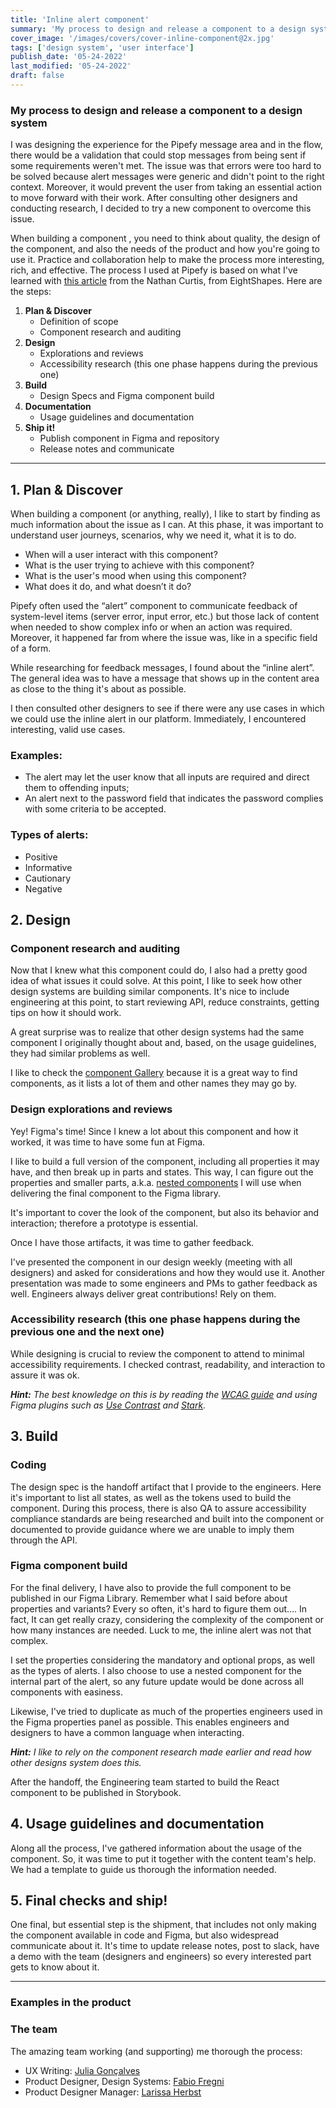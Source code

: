 ```yaml
---
title: 'Inline alert component'
summary: 'My process to design and release a component to a design system.'
cover_image: '/images/covers/cover-inline-component@2x.jpg'
tags: ['design system', 'user interface']
publish_date: '05-24-2022'
last_modified: '05-24-2022'
draft: false
---
```


<CaseCard role="Designer" timeline="2 weeks" tools="Figma, CSS, HTML, ZeroHeight" platform="Design System">
  <h3>My process to design and release a component to a design system</h3>
    I was designing the experience for the Pipefy message area and in the flow, there would be a validation that could stop messages from being sent if some requirements weren't met. The issue was that errors were too hard to be solved because alert messages were generic and didn't point to the right context. Moreover, it would prevent the user from taking an essential action to move forward with their work. After consulting other designers and conducting research, I decided to try a new component to overcome this issue.
</CaseCard>

<InternalImage
  src="/images/content/pipefy-alert-process.gif"
  alt="My process to create components"
  width={1484}
  height={478}
/>

When building a component <Tooltip content="Hello World" link="this text is information"/>, you need to think about quality, the design of the component, and also the needs of the product and how you're going to use it. Practice and collaboration help to make the process more interesting, rich, and effective. The process I used at Pipefy is based on what I've learned with [this article](https://medium.com/eightshapes-llc/system-features-step-by-step-e69c90982630) from the Nathan Curtis, from EightShapes. Here are the steps:

1. **Plan & Discover**
    - Definition of scope
    - Component research and auditing
2. **Design**
    - Explorations and reviews
    - Accessibility research (this one phase happens during the previous one)
3. **Build**
    -  Design Specs and Figma component build
4. **Documentation**
    - Usage guidelines and documentation
5. **Ship it!**
    - Publish component in Figma and repository
    - Release notes and communicate

----

## 1. Plan & Discover

When building a component (or anything, really), I like to start by finding as much information about the issue as I can. At this phase, it was important to understand user journeys, scenarios, why we need it, what it is to do.

- When will a user interact with this component?
- What is the user trying to achieve with this component?
- What is the user's mood when using this component?
- What does it do, and what doesn’t it do?

Pipefy often used the “alert” component to communicate feedback of system-level items (server error, input error, etc.) but those lack of content when needed to show complex info or when an action was required. Moreover, it happened far from where the issue was, like in a specific field of a form.

While researching for feedback messages, I found about the “inline alert”. The general idea was to have a message that shows up in the content area as close to the thing it's about as possible.

I then consulted other designers to see if there were any use cases in which we could use the inline alert in our platform. Immediately, I encountered interesting, valid use cases.

### **Examples:**

- The alert may let the user know that all inputs are required and direct them to offending inputs;
- An alert next to the password field that indicates the password complies with some criteria to be accepted.

### **Types of alerts:**

- Positive
- Informative
- Cautionary
- Negative

## 2. Design

### Component research and auditing

Now that I knew what this component could do, I also had a pretty good idea of what issues it could solve. At this point, I like to seek how other design systems are building similar components. It's nice to include engineering at this point, to start reviewing API, reduce constraints, getting tips on how it should work.

A great surprise was to realize that other design systems had the same component I originally thought about and, based, on the usage guidelines, they had similar problems as well.

I like to check the [component Gallery](https://component.gallery/) because it is a great way to find components, as it lists a lot of them and other names they may go by.

### Design explorations and reviews

Yey! Figma's time! Since I knew a lot about this component and how it worked, it was time to have some fun at Figma.

<FullImage
  src="/images/content/pipefy-alert-studies@2x.jpg"
  alt="My process to create components"
  width={1139}
  height={366}
/>

I like to build a full version of the component, including all properties it may have, and then break up in parts and states. This way, I can figure out the properties and smaller parts, a.k.a. [nested components](https://www.figma.com/best-practices/component-architecture/nested-components/) I will use when delivering the final component to the Figma library.

It's important to cover the look of the component, but also its behavior and interaction; therefore a prototype is essential.

Once I have those artifacts, it was time to gather feedback.

I've presented the component in our design weekly (meeting with all designers) and asked for considerations and how they would use it. Another presentation was made to some engineers and PMs to gather feedback as well. Engineers always deliver great contributions! Rely on them.

### Accessibility research (this one phase happens during the previous one and the next one)

While designing is crucial to review the component to attend to minimal accessibility requirements. I checked contrast, readability, and interaction to assure it was ok.

_**Hint:** The best knowledge on this is by reading the [WCAG guide](https://guia-wcag.com/en/) and using Figma plugins such as [Use Contrast](https://www.figma.com/community/plugin/1149686177449921115/Use-Contrast) and [Stark](https://www.figma.com/community/plugin/732603254453395948/Stark)._

<InternalImage
  src="/images/content/pipefy-alert-accessibility-check@2x.jpg"
  alt="My process to create components"
  width={694}
  height={456}
/>

## 3. Build

### Coding

The design spec is the handoff artifact that I provide to the engineers. Here it's important to list all states, as well as the tokens used to build the component. During this process, there is also QA to assure accessibility compliance standards are being researched and built into the component or documented to provide guidance where we are unable to imply them through the API.

### Figma component build

For the final delivery, I have also to provide the full component to be published in our Figma Library. Remember what I said before about properties and variants? Every so often, it's hard to figure them out…. In fact, It can get really crazy, considering the complexity of the component or how many instances are needed. Luck to me, the inline alert was not that complex.

I set the properties considering the mandatory and optional props, as well as the types of alerts. I also choose to use a nested component for the internal part of the alert, so any future update would be done across all components with easiness.

<InternalImage
  src="/images/content/pipefy-alert-properties@2x.jpg"
  alt="My process to create components"
  width={671}
  height={532}
/>

Likewise, I've tried to duplicate as much of the properties engineers used in the Figma properties panel as possible. This enables engineers and designers to have a common language when interacting.

_**Hint:** I like to rely on the component research made earlier and read how other designs system does this._

After the handoff, the Engineering team started to build the React component to be published in Storybook.

<FullImage
  src="/images/content/pipefy-alert-handoff@2x.jpg"
  alt="My process to create components"
  width={2690}
  height={3470}
/>

## 4. Usage guidelines and documentation

Along all the process, I've gathered information about the usage of the component. So, it was time to put it together with the content team's help. We had a template to guide us thorough the information needed.

<InternalImage
  src="/images/content/pipefy-alert-docs@2x.jpg"
  alt="My process to create components"
  width={1019}
  height={1374}
/>

## 5. Final checks and ship!

One final, but essential step is the shipment, that includes not only making the component available in code and Figma, but also widespread communicate about it. It's time to update release notes, post to slack, have a demo with the team (designers and engineers) so every interested part gets to know about it.

---

### Examples in the product
<FullImage
  src="/images/content/pipefy-alert-example-1@2x.jpg"
  alt="My process to create components"
  width={2768}
  height={1388}
/>

<FullImage
  src="/images/content/pipefy-alert-example-2@2x.jpg"
  alt="My process to create components"
  width={2768}
  height={1388}
/>

### The team

The amazing team working (and supporting) me thorough the process:
- UX Writing: [Julia Gonçalves](https://linkedin.com/in/)
- Product Designer, Design Systems: [Fabio Fregni](https://linkedin.com/in/)
- Product Designer Manager: [Larissa Herbst](https://linkedin.com/in/)